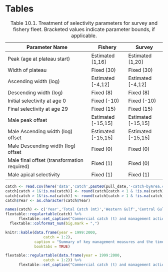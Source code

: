 # Tables


| Parameter Name                              | Fishery            | Survey             |
|---------------------------------------------|--------------------|--------------------|
| Peak (age at plateau start)                 | Estimated [1,16]   | Estimated [1,20]   |
| Width of plateau                            | Fixed (30)         | Fixed (30)         |
| Ascending width (log)                       | Estimated [-4,12]  | Estimated [-4,12]  |
| Descending width (log)                      | Fixed (8)          | Fixed (8)          |
| Initial selectivity at age 0                | Fixed (-10)        | Fixed (-10)        |
| Final selectivity at age 29                 | Fixed (15)         | Fixed (15)         |
| Male peak offset                            | Estimated [-15,15] | Estimated [-15,15] |
| Male Ascending width (log) offset           | Estimated [-15,15] | Estimated [-15,15] |
| Male Descending width (log) offset          | Fixed (0)          | Fixed (0)          |
| Male final offset (transformation required) | Fixed (1)          | Fixed (0)          |
| Male apical selectivity                     | Fixed (1)          | Fixed (1)          |

: Table 10.1. Treatment of selectivity parameters for survey and fishery
fleet. Bracketed values indicate parameter bounds, if applicable.


```r
catch <- read.csv(here('data','catch',paste0(pull_date,'-catch-byArea.csv')))
catch[catch < 1&!is.na(catch)] <- round(catch[catch < 1 & !is.na(catch)],2)
catch[catch > 1&!is.na(catch)] <- round(catch[catch > 1 & !is.na(catch)],0)
catch$Year <- as.character(catch$Year) 

names(catch) <- c('Year','Total Catch (mt)','Western Gulf','Central Gulf','Eastern Gulf')
flextable::regulartable(catch) %>%  
      flextable::set_caption("Commercial catch (t) and management action for northern rockfish in the Gulf of Alaska, 1961-present. The *Description of the catch time series* Section describes procedures use to estimate catch during 1961-1993. Ctach estimates for 1993-2019 are from NMFS Observer Program and Alaska Regional Office updated through October XX, 2020.") %>%
  flextable::colformat_num(big.mark = ",")
```


```r
knitr::kable(data.frame(year = 1999:2000,
                 catch = 1:2), 
             caption = "Summary of key management measures and the time series of catch, ABC, and TAC for northern rockfish in the Gulf of Alaska",
             booktabs = TRUE)
```

\pagebreak

```r
flextable::regulartable(data.frame(year = 1999:2000,
                 catch = 1:2)) %>%  
      flextable::set_caption("Commercial catch (t) and management action for northern rockfish in the Gulf of Alaska, 1961-present. The *Description of the catch time series* Section describes procedures use to estimate catch during 1961-1993. Ctach estimates for 1993-2019 are from NMFS Observer Program and Alaska Regional Office updated through October XX, 2020.")
```

\pagebreak
